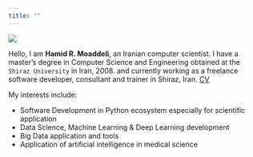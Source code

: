 ```yaml
---
title: ""
---
```


![](me.jpg)


Hello, I am **Hamid R. Moaddeli**, an Iranian computer scientist. I have a master's degree in Computer Science and Engineering obtained at the `Shiraz University` in Iran, 2008. and currently working  as a freelance software developer, consultant and trainer  in Shiraz, Iran. [CV](hrm_cv.pdf)


My interests include:

* Software Development in Python ecosystem especially for scientific application
* Data Science, Machine Learning & Deep Learning development
* Big Data application and tools
* Application of artificial intelligence in medical science

